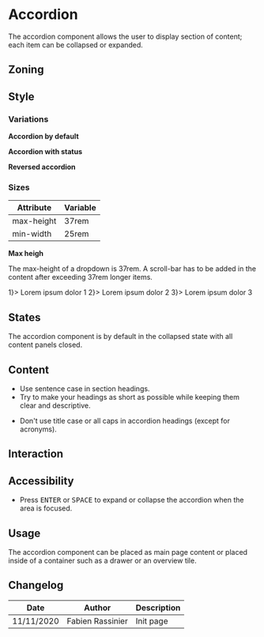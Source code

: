 

<Meta title="Components/Accordion" />

# Accordion

The accordion component allows the user to display section of content; each item can be collapsed or expanded.

## Zoning

<FigmaImage src="https://www.figma.com/file/qc8oUSyVJM67gSsbTShftt/%F0%9F%93%90-Zoning?node-id=70%3A93" alt="zoning image for accordion" />


## Style

### Variations

**Accordion by default**

<FigmaImage src="https://www.figma.com/file/CDfr4jLz1m6Ud2RNi4qpQJ/Accordion?node-id=3%3A63" alt="accordion by default" />

**Accordion with status**

<FigmaImage src="https://www.figma.com/file/CDfr4jLz1m6Ud2RNi4qpQJ/Accordion?node-id=2%3A93" alt="accordion with status" />

**Reversed accordion**

<FigmaImage src="https://www.figma.com/file/CDfr4jLz1m6Ud2RNi4qpQJ/Accordion?node-id=3%3A97" alt="reversed accordion" />

### Sizes

| Attribute  | Variable |
| ---------- | -------- |
| max-height | 37rem    |
| min-width  | 25rem    |

**Max heigh**

The max-height of a dropdown is 37rem. A scroll-bar has to be added in the content after exceeding 37rem longer items.


<Canvas>
    <Story name="default">
        <Accordion>
            <Accordion.Item disclosure={<Button.Tertiary>1</Button.Tertiary>}>
                Lorem ipsum dolor 1
            </Accordion.Item>
            <Accordion.Item disclosure={<Button.Tertiary>2</Button.Tertiary>}>
                Lorem ipsum dolor 2
            </Accordion.Item>
            <Accordion.Item disclosure={<Button.Tertiary>3</Button.Tertiary>}>
                Lorem ipsum dolor 3
            </Accordion.Item>
        </Accordion>
    </Story>
</Canvas>

## States

The accordion component is by default in the collapsed state with all content panels closed.

<FigmaImage src="https://www.figma.com/file/CDfr4jLz1m6Ud2RNi4qpQJ/Accordion?node-id=2%3A88" alt="accordion states" />


## Content


<Use>
	<Use.Do>
		<ul>
			<li>Use sentence case in section headings.</li>
			<li>Try to make your headings as short as possible while keeping them clear and descriptive.</li>
		</ul>
	</Use.Do>
	<Use.Dont>
		<ul>
			<li>Don't use title case or all caps in accordion headings (except for acronyms).</li>
		</ul>
	</Use.Dont>

</Use>

## Interaction

## Accessibility

- Press <kbd>ENTER</kbd> or <kbd>SPACE</kbd> to expand or collapse the accordion when the area is focused.

## Usage

The accordion component can be placed as main page content or placed inside of a container such as a drawer or an overview tile.

## Changelog

| Date       | Author           | Description |
| ---------- | ---------------- | ----------- |
| 11/11/2020 | Fabien Rassinier | Init page   |
